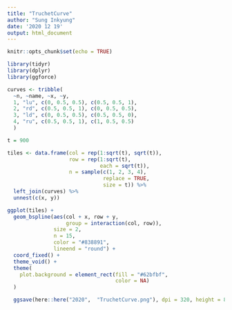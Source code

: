 ```yaml
---
title: "TruchetCurve"
author: "Sung Inkyung"
date: '2020 12 19'
output: html_document
---
```


```r
knitr::opts_chunk$set(echo = TRUE)
```

```r
library(tidyr)
library(dplyr)
library(ggforce)
```


```r
curves <- tribble(
  ~n, ~name, ~x, ~y,
  1, "lu", c(0, 0.5, 0.5), c(0.5, 0.5, 1),
  2, "rd", c(0.5, 0.5, 1), c(0, 0.5, 0.5),
  3, "ld", c(0, 0.5, 0.5), c(0.5, 0.5, 0),
  4, "ru", c(0.5, 0.5, 1), c(1, 0.5, 0.5)
  )

t = 900

tiles <- data.frame(col = rep(1:sqrt(t), sqrt(t)),
                    row = rep(1:sqrt(t), 
                              each = sqrt(t)),
                    n = sample(c(1, 2, 3, 4), 
                               replace = TRUE, 
                               size = t)) %>% 
  left_join(curves) %>% 
  unnest(c(x, y))

ggplot(tiles) +
  geom_bspline(aes(col + x, row + y,
                   group = interaction(col, row)), 
               size = 2, 
               n = 15, 
               color = "#838891", 
               lineend = "round") +
  coord_fixed() +
  theme_void() +
  theme(
    plot.background = element_rect(fill = "#62bfbf",
                                   color = NA)
  ) 

  ggsave(here::here("2020",  "TruchetCurve.png"), dpi = 320, height = 8, width = 8)
```
